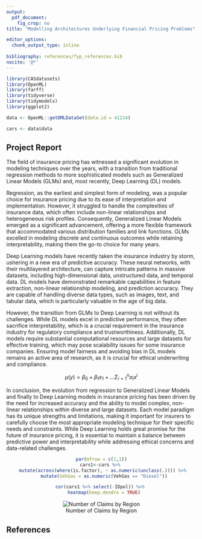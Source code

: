 ```yaml
---
output: 
  pdf_document:
    fig_crop: no
title: "Modelling Architectures Underlying Financial Pricing Problems"

editor_options: 
  chunk_output_type: inline
  
bibliography: references/fyp_references.bib
nocite: '@*'  
---
```


```r
library(CASdatasets)
library(OpenML)
library(farff)
library(tidyverse)
library(tidymodels)
library(ggplot2)

data <- OpenML::getOMLDataSet(data.id = 41214)

cars <- data$data
```

## Project Report

The field of insurance pricing has witnessed a significant evolution in modeling techniques over the years, with a transition from traditional regression methods to more sophisticated models such as Generalized Linear Models (GLMs) and, most recently, Deep Learning (DL) models.

Regression, as the earliest and simplest form of modeling, was a popular choice for insurance pricing due to its ease of interpretation and implementation. However, it struggled to handle the complexities of insurance data, which often include non-linear relationships and heterogeneous risk profiles. Consequently, Generalized Linear Models emerged as a significant advancement, offering a more flexible framework that accommodated various distribution families and link functions. GLMs excelled in modeling discrete and continuous outcomes while retaining interpretability, making them the go-to choice for many years.

Deep Learning models have recently taken the insurance industry by storm, ushering in a new era of predictive accuracy. These neural networks, with their multilayered architecture, can capture intricate patterns in massive datasets, including high-dimensional data, unstructured data, and temporal data. DL models have demonstrated remarkable capabilities in feature extraction, non-linear relationship modeling, and prediction accuracy. They are capable of handling diverse data types, such as images, text, and tabular data, which is particularly valuable in the age of big data.

However, the transition from GLMs to Deep Learning is not without its challenges. While DL models excel in predictive performance, they often sacrifice interpretability, which is a crucial requirement in the insurance industry for regulatory compliance and trustworthiness. Additionally, DL models require substantial computational resources and large datasets for effective training, which may pose scalability issues for some insurance companies. Ensuring model fairness and avoiding bias in DL models remains an active area of research, as it is crucial for ethical underwriting and compliance.

$$
\mu(y) = \beta_0 + \beta_1x_1 +... \Sigma_{i=1}^na_ix^i 
$$

In conclusion, the evolution from regression to Generalized Linear Models and finally to Deep Learning models in insurance pricing has been driven by the need for increased accuracy and the ability to model complex, non-linear relationships within diverse and large datasets. Each model paradigm has its unique strengths and limitations, making it important for insurers to carefully choose the most appropriate modeling technique for their specific needs and constraints. While Deep Learning holds great promise for the future of insurance pricing, it is essential to maintain a balance between predictive power and interpretability while addressing ethical concerns and data-related challenges.

<center>

```r
par(mfrow = c(1,1))
cars1<-cars %>% 
  mutate(across(where(is.factor), ~ as.numeric(unclass(.)))) %>% 
  mutate(VehGas = as.numeric(VehGas == "Diesel"))

cor(cars1 %>% select(-IDpol)) %>% 
  heatmap(keep.dendro = TRUE)
```
 
\newpage


</center>

<center>

![Number of Claims by Region](data/input/fig1.png)

</center>


## References

<div id="refs"></div>